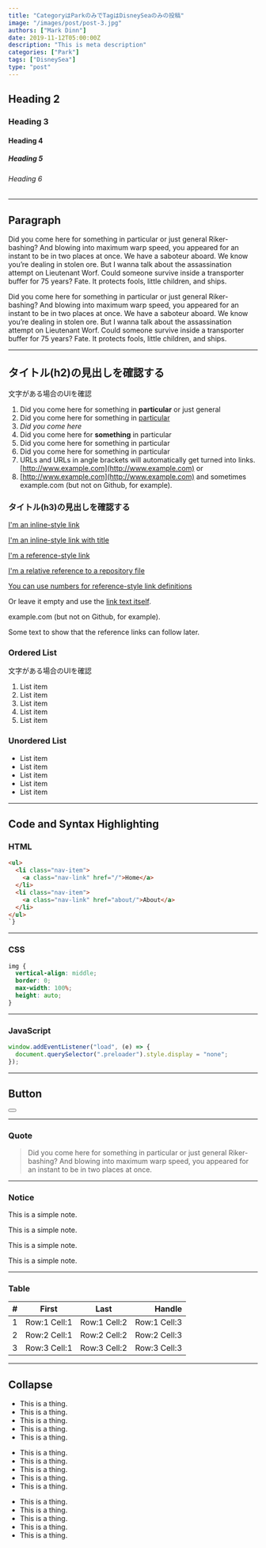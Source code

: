 ```yaml
---
title: "CategoryはParkのみでTagはDisneySeaのみの投稿"
image: "/images/post/post-3.jpg"
authors: ["Mark Dinn"]
date: 2019-11-12T05:00:00Z
description: "This is meta description"
categories: ["Park"]
tags: ["DisneySea"]
type: "post"
---
```


## Heading 2

### Heading 3

#### Heading 4

##### Heading 5

###### Heading 6

---

## Paragraph

Did you come here for something in particular or just general Riker-bashing? And blowing into maximum warp speed, you appeared for an instant to be in two places at once. We have a saboteur aboard. We know you’re dealing in stolen ore. But I wanna talk about the assassination attempt on Lieutenant Worf. Could someone survive inside a transporter buffer for 75 years? Fate. It protects fools, little children, and ships.

Did you come here for something in particular or just general Riker-bashing? And blowing into maximum warp speed, you appeared for an instant to be in two places at once. We have a saboteur aboard. We know you’re dealing in stolen ore. But I wanna talk about the assassination attempt on Lieutenant Worf. Could someone survive inside a transporter buffer for 75 years? Fate. It protects fools, little children, and ships.

---

## タイトル(h2)の見出しを確認する
文字がある場合のUIを確認

1. Did you come here for something in **particular** or just general
2. Did you come here for something in <ins>particular</ins>
3. _Did you come here_
4. Did you come here for **something** in particular
5. Did you come here for something in particular
6. Did you come here for something in particular
7. URLs and URLs in angle brackets will automatically get turned into links. [http://www.example.com](http://www.example.com) or
8. [http://www.example.com](http://www.example.com) and sometimes example.com (but not on Github, for example).

### タイトル(h3)の見出しを確認する

[I'm an inline-style link](https://www.google.com)

[I'm an inline-style link with title](https://www.google.com "Google's Homepage")

[I'm a reference-style link][arbitrary case-insensitive reference text]

[I'm a relative reference to a repository file](../blob/master/LICENSE)

[You can use numbers for reference-style link definitions][1]

Or leave it empty and use the [link text itself].

example.com (but not on Github, for example).

Some text to show that the reference links can follow later.

[arbitrary case-insensitive reference text]: https://www.themefisher.com
[1]: https://gethugothemes.com
[link text itself]: https://www.getjekyllthemes.com

### Ordered List
文字がある場合のUIを確認

1. List item
2. List item
3. List item
4. List item
5. List item


### Unordered List

- List item
- List item
- List item
- List item
- List item

---

## Code and Syntax Highlighting

### HTML

```html
<ul>
  <li class="nav-item">
    <a class="nav-link" href="/">Home</a>
  </li>
  <li class="nav-item">
    <a class="nav-link" href="about/">About</a>
  </li>
</ul>
`}
```

---

### CSS

```css
img {
  vertical-align: middle;
  border: 0;
  max-width: 100%;
  height: auto;
}
```

---

### JavaScript

```javascript
window.addEventListener("load", (e) => {
  document.querySelector(".preloader").style.display = "none";
});
```

---

## Button

<Button label="Button" link="#" style="solid"></Button>

---

### Quote

> Did you come here for something in particular or just general Riker-bashing? And blowing into maximum warp speed, you appeared for an instant to be in two places at once.

---

### Notice

<Notice type="note">This is a simple note.</Notice>

<Notice type="tip">This is a simple note.</Notice>

<Notice type="info">This is a simple note.</Notice>

<Notice type="warning">This is a simple note.</Notice>

---

### Table

| #   |    First     |     Last     |       Handle |
| :-- | :----------: | :----------: | -----------: |
| 1   | Row:1 Cell:1 | Row:1 Cell:2 | Row:1 Cell:3 |
| 2   | Row:2 Cell:1 | Row:2 Cell:2 | Row:2 Cell:3 |
| 3   | Row:3 Cell:1 | Row:3 Cell:2 | Row:3 Cell:3 |

---

## Collapse

<Accordion client:load title="Why should you need to do this?">

- This is a thing.
- This is a thing.
- This is a thing.
- This is a thing.
- This is a thing.

</Accordion>

<Accordion client:load title="How can I adjust Horizontal centering">

- This is a thing.
- This is a thing.
- This is a thing.
- This is a thing.
- This is a thing.

</Accordion>

<Accordion client:load title="Should you use Negative margin?">

- This is a thing.
- This is a thing.
- This is a thing.
- This is a thing.
- This is a thing.

</Accordion>
